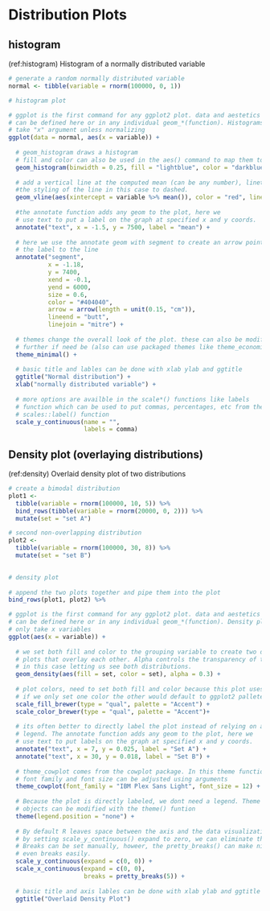# Distribution Plots

## histogram

(ref:histogram) Histogram of a normally distributed variable
```r
# generate a random normally distributed variable
normal <- tibble(variable = rnorm(100000, 0, 1))

# histogram plot

# ggplot is the first command for any ggplot2 plot. data and aestetics aes()
# can be defined here or in any individual geom_*(function). Histograms only 
# take "x" argument unless normalizing
ggplot(data = normal, aes(x = variable)) + 
  
  # geom_histogram draws a histogram
  # fill and color can also be used in the aes() command to map them to data
  geom_histogram(binwidth = 0.25, fill = "lightblue", color = "darkblue") +
  
  # add a vertical line at the computed mean (can be any number), linetype controls
  #the styling of the line in this case to dashed.
  geom_vline(aes(xintercept = variable %>% mean()), color = "red", linetype = "dashed") +
  
  #the annotate function adds any geom to the plot, here we
  # use text to put a label on the graph at specified x and y coords.
  annotate("text", x = -1.5, y = 7500, label = "mean") +
  
  # here we use the annotate geom with segment to create an arrow pointing from
  # the label to the line
  annotate("segment",
           x = -1.18,
           y = 7400,
           xend = -0.1,
           yend = 6000,
           size = 0.6,
           color = "#404040",
           arrow = arrow(length = unit(0.15, "cm")),
           lineend = "butt",
           linejoin = "mitre") +
  
  # themes change the overall look of the plot. these can also be modified
  # further if need be (also can use packaged themes like theme_economist)
  theme_minimal() +
  
  # basic title and lables can be done with xlab ylab and ggtitle
  ggtitle("Normal distribution") +
  xlab("normally distributed variable") +
  
  # more options are availble in the scale*() functions like labels
  # function which can be used to put commas, percentages, etc from the 
  # scales::label() function
  scale_y_continuous(name = "",
                     labels = comma)  

```

## Density plot (overlaying distributions)

(ref:density) Overlaid density plot of two distributions
```r
# create a bimodal distribution
plot1 <- 
  tibble(variable = rnorm(100000, 10, 5)) %>% 
  bind_rows(tibble(variable = rnorm(20000, 0, 2))) %>% 
  mutate(set = "set A")

# second non-overlapping distribution  
plot2 <- 
  tibble(variable = rnorm(100000, 30, 8)) %>%
  mutate(set = "set B")
 

# density plot
   
# append the two plots together and pipe them into the plot
bind_rows(plot1, plot2) %>% 

# ggplot is the first command for any ggplot2 plot. data and aestetics aes()
# can be defined here or in any individual geom_*(function). Density plots
# only take x variables
ggplot(aes(x = variable)) + 
  
  # we set both fill and color to the grouping variable to create two density
  # plots that overlay each other. Alpha controls the transparency of the plot
  # in this case letting us see both distributions.
  geom_density(aes(fill = set, color = set), alpha = 0.3) +
  
  # plot colors, need to set both fill and color because this plot uses both.
  # if we only set one color the other would default to ggplot2 pallete.
  scale_fill_brewer(type = "qual", palette = "Accent") +
  scale_color_brewer(type = "qual", palette = "Accent")+
  
  # its often better to directly label the plot instead of relying on a
  # legend. The annotate function adds any geom to the plot, here we
  # use text to put labels on the graph at specified x and y coords.
  annotate("text", x = 7, y = 0.025, label = "Set A") +
  annotate("text", x = 30, y = 0.018, label = "Set B") +
  
  # theme_cowplot comes from the cowplot package. In this theme function
  # font family and font size can be adjusted using arguments
  theme_cowplot(font_family = "IBM Plex Sans Light", font_size = 12) +
  
  # Because the plot is directly labeled, we dont need a legend. Theme
  # objects can be modified with the theme() funtion
  theme(legend.position = "none") +
  
  # By default R leaves space between the axis and the data visualization.
  # by setting scale_y_continuous() expand to zero, we can eliminate this.
  # Breaks can be set manually, howeer, the pretty_breaks() can make nice
  # even breaks easily.
  scale_y_continuous(expand = c(0, 0)) +
  scale_x_continuous(expand = c(0, 0),
                     breaks = pretty_breaks(5)) +
  
  # basic title and axis lables can be done with xlab ylab and ggtitle
  ggtitle("Overlaid Density Plot")

```


